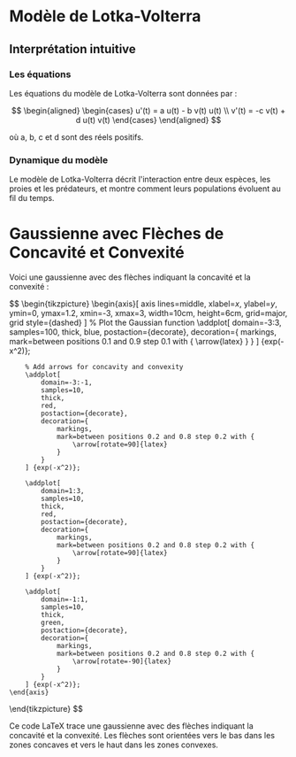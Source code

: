 # Modèle de Lotka-Volterra

## Interprétation intuitive

### Les équations

Les équations du modèle de Lotka-Volterra sont données par :

$$
\begin{aligned}
    \begin{cases}
        u'(t) = a u(t) - b v(t) u(t) \\
        v'(t) = -c v(t)  + d u(t) v(t)
    \end{cases}
\end{aligned}
$$

où a, b, c et d sont des réels positifs.


### Dynamique du modèle

Le modèle de Lotka-Volterra décrit l'interaction entre deux espèces, les proies et les prédateurs, et montre comment leurs populations évoluent au fil du temps.

# Gaussienne avec Flèches de Concavité et Convexité

Voici une gaussienne avec des flèches indiquant la concavité et la convexité :

$$
\begin{tikzpicture}
    \begin{axis}[
        axis lines=middle,
        xlabel=$x$,
        ylabel=$y$,
        ymin=0, ymax=1.2,
        xmin=-3, xmax=3,
        width=10cm,
        height=6cm,
        grid=major,
        grid style={dashed}
    ]
        % Plot the Gaussian function
        \addplot[
            domain=-3:3,
            samples=100,
            thick,
            blue,
            postaction={decorate},
            decoration={
                markings,
                mark=between positions 0.1 and 0.9 step 0.1 with {
                    \arrow{latex}
                }
            }
        ] {exp(-x^2)};

        % Add arrows for concavity and convexity
        \addplot[
            domain=-3:-1,
            samples=10,
            thick,
            red,
            postaction={decorate},
            decoration={
                markings,
                mark=between positions 0.2 and 0.8 step 0.2 with {
                    \arrow[rotate=90]{latex}
                }
            }
        ] {exp(-x^2)};

        \addplot[
            domain=1:3,
            samples=10,
            thick,
            red,
            postaction={decorate},
            decoration={
                markings,
                mark=between positions 0.2 and 0.8 step 0.2 with {
                    \arrow[rotate=90]{latex}
                }
            }
        ] {exp(-x^2)};

        \addplot[
            domain=-1:1,
            samples=10,
            thick,
            green,
            postaction={decorate},
            decoration={
                markings,
                mark=between positions 0.2 and 0.8 step 0.2 with {
                    \arrow[rotate=-90]{latex}
                }
            }
        ] {exp(-x^2)};
    \end{axis}
\end{tikzpicture}
$$

Ce code LaTeX trace une gaussienne avec des flèches indiquant la concavité et la convexité. Les flèches sont orientées vers le bas dans les zones concaves et vers le haut dans les zones convexes.

